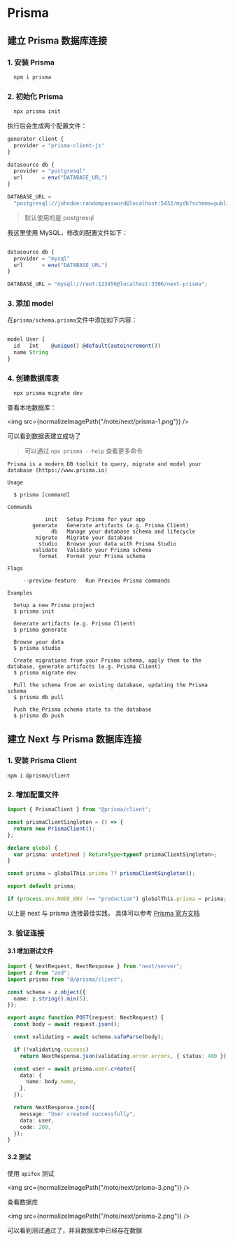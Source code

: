 
# Prisma

## 建立 Prisma 数据库连接

### 1. 安装 Prisma

```bash
  npm i prisma
```

### 2. 初始化 Prisma

```bash
  npx prisma init
```

执行后会生成两个配置文件：

```ts title="prisma/schema.prisma"
generator client {
  provider = "prisma-client-js"
}

datasource db {
  provider = "postgresql"
  url      = env("DATABASE_URL")
}

```

```ts title=".env"
DATABASE_URL =
  "postgresql://johndoe:randompassword@localhost:5432/mydb?schema=public";
```

> 默认使用的是 postgresql

我这里使用 MySQL，修改的配置文件如下：

```ts title="prisma/schema.prisma"

datasource db {
  provider = "mysql"
  url      = env("DATABASE_URL")
}

```

```ts title=".env"
DATABASE_URL = "mysql://root:123456@localhost:3306/next-prisma";
```

### 3. 添加 model

在`prisma/schema.prisma`文件中添加如下内容：

```ts title="prisma/schema.prisma"

model User {
  id   Int    @unique() @default(autoincrement())
  name String
}

```

### 4. 创建数据库表

```bash
  npx prisma migrate dev
```

查看本地数据库：

<img src={normalizeImagePath("/note/next/prisma-1.png")} />

可以看到数据表建立成功了

> 可以通过 `npx prisma --help` 查看更多命令

```base
Prisma is a modern DB toolkit to query, migrate and model your database (https://www.prisma.io)

Usage

  $ prisma [command]

Commands

            init   Setup Prisma for your app
        generate   Generate artifacts (e.g. Prisma Client)
              db   Manage your database schema and lifecycle
         migrate   Migrate your database
          studio   Browse your data with Prisma Studio
        validate   Validate your Prisma schema
          format   Format your Prisma schema

Flags

     --preview-feature   Run Preview Prisma commands

Examples

  Setup a new Prisma project
  $ prisma init

  Generate artifacts (e.g. Prisma Client)
  $ prisma generate

  Browse your data
  $ prisma studio

  Create migrations from your Prisma schema, apply them to the database, generate artifacts (e.g. Prisma Client)
  $ prisma migrate dev

  Pull the schema from an existing database, updating the Prisma schema
  $ prisma db pull

  Push the Prisma schema state to the database
  $ prisma db push
```

## 建立 Next 与 Prisma 数据库连接

### 1. 安装 Prisma Client

```base
npm i @prisma/client
```

### 2. 增加配置文件

```ts title="prisma/client.ts"
import { PrismaClient } from "@prisma/client";

const prismaClientSingleton = () => {
  return new PrismaClient();
};

declare global {
  var prisma: undefined | ReturnType<typeof prismaClientSingleton>;
}

const prisma = globalThis.prisma ?? prismaClientSingleton();

export default prisma;

if (process.env.NODE_ENV !== "production") globalThis.prisma = prisma;
```

以上是 next 与 prisma 连接最佳实践， 具体可以参考 [Prisma 官方文档](https://www.prisma.io/docs/orm/more/help-and-troubleshooting/help-articles/nextjs-prisma-client-dev-practices)

### 3. 验证连接

#### 3.1 增加测试文件

```ts title="app/api/user/route.ts"
import { NextRequest, NextResponse } from "next/server";
import z from "zod";
import prisma from "@/prisma/client";

const schema = z.object({
  name: z.string().min(5),
});

export async function POST(request: NextRequest) {
  const body = await request.json();

  const validating = await schema.safeParse(body);

  if (!validating.success)
    return NextResponse.json(validating.error.errors, { status: 400 });

  const user = await prisma.user.create({
    data: {
      name: body.name,
    },
  });

  return NextResponse.json({
    message: "User created successfully",
    data: user,
    code: 200,
  });
}
```

#### 3.2 测试

使用 `apifox` 测试

<img src={normalizeImagePath("/note/next/prisma-3.png")} />

查看数据库

<img src={normalizeImagePath("/note/next/prisma-2.png")} />

可以看到测试通过了，并且数据库中已经存在数据
